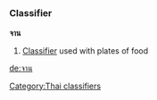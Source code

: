 =={{LanguageSection|Thai}}==
===Classifier===
'''จาน''' <!-- romanizations from 2 lonely planet phrasebooks (jaan, jahn)-->

# [[Classifier]] used with plates of food

[[Category:Thai classifiers]]

[[de:จาน]]